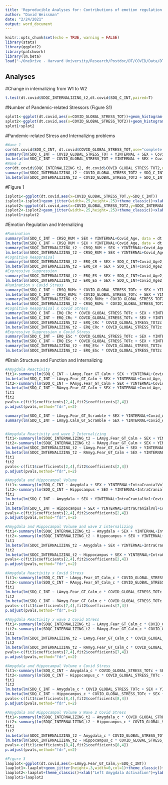 ```yaml
---
title: 'Reproducible Analyses for: Contributions of emotion regulation and brain structure and function to adolescent internalizing problems and stress vulnerability during the COVID-19 pandemic: A longitudinal study'
author: "David Weissman"
date: "2/24/2021"
output: word_document
---
```


```r
knitr::opts_chunk$set(echo = TRUE, warning = FALSE)
library(stats)
library(ggplot2)
library(patchwork)
library(lm.beta)
load("~/OneDrive - Harvard University/Research/Postdoc/DT/COVID/Data/DT_Covid.RData")
```

## Analyses
#Change in internalizing from W1 to W2
```r
t.test(dt.covid$SDQC_INTERNALIZING_t2,dt.covid$SDQ_C_INT,paired=T)
```
#Number of Pandemic-related Stressors (Figure S1)
```r
splot1<-ggplot(dt.covid,aes(x=COVID_GLOBAL_STRESS_TOT))+geom_histogram(binwidth = 1,colour='black', fill='gray')+xlab("Pandemic-related Stressors")+ylab("Count")+theme_bw()+ggtitle("Wave 1")+scale_x_continuous(breaks=0:9)+ylim(0,50)
splot2<-ggplot(dt.covid,aes(x=COVID_GLOBAL_STRESS_TOT2))+geom_histogram(binwidth = 1,colour='black', fill='gray')+xlab("Pandemic-related Stressors")+ylab("Count")+theme_bw()+ggtitle("Wave 2")+scale_x_continuous(breaks=0:9)+ylim(0,50)
splot1+splot2
```

#Pandemic-related Stress and Internalizing problems
```r
#Wave 1
cor(dt.covid$SDQ_C_INT, dt.covid$COVID_GLOBAL_STRESS_TOT,use="complete.obs")
summary(lm(SDQ_C_INT ~ COVID_GLOBAL_STRESS_TOT + YINTERNAL + SEX + Covid_Age, data = dt.covid))
lm.beta(lm(SDQ_C_INT ~ COVID_GLOBAL_STRESS_TOT + YINTERNAL + SEX + Covid_Age, data = dt.covid))
#Wave 2
cor(dt.covid$SDQC_INTERNALIZING_t2, dt.covid$COVID_GLOBAL_STRESS_TOT2,use="complete.obs")
summary(lm(SDQC_INTERNALIZING_t2 ~ COVID_GLOBAL_STRESS_TOT2 + SDQ_C_INT + SEX + Covid_Age2, data = dt.covid))
lm.beta(lm(SDQC_INTERNALIZING_t2 ~ COVID_GLOBAL_STRESS_TOT2 + SDQ_C_INT + SEX + Covid_Age2, data = dt.covid))
```
#Figure 1
```r
isplot1<-ggplot(dt.covid,aes(x=COVID_GLOBAL_STRESS_TOT,y=SDQ_C_INT))
isplot1<-isplot1+geom_jitter(width=.25,height=.25)+theme_classic()+xlab("Pandemic-related Stressors")+ylab("Internalizing Problems")+geom_smooth(method='lm')+scale_x_continuous(breaks=c(0,2,4,6,8))
isplot2<-ggplot(dt.covid,aes(x=COVID_GLOBAL_STRESS_TOT2,y=SDQC_INTERNALIZING_t2))
isplot2<-isplot2+geom_jitter(width=.25,height=.25)+theme_classic()+xlab("Pandemic-related Stressors")+ylab("Internalizing Problems")+geom_smooth(method='lm')+scale_x_continuous(breaks=c(0,2,4,6,8))
isplot1+isplot2
```
#Emotion Regulation and Internalizing
```r
#Rumination
summary(lm(SDQ_C_INT ~ CRSQ_RUM + SEX + YINTERNAL+Covid_Age, data = dt.covid))
lm.beta(lm(SDQ_C_INT ~ CRSQ_RUM + SEX + YINTERNAL+Covid_Age, data = dt.covid))
summary(lm(SDQC_INTERNALIZING_t2 ~ CRSQ_RUM + SEX + YINTERNAL+Covid_Age2, data = dt.covid))
lm.beta(lm(SDQC_INTERNALIZING_t2 ~ CRSQ_RUM + SEX + YINTERNAL+Covid_Age2, data = dt.covid))
#Cognitive Reappraisal
summary(lm(SDQC_INTERNALIZING_t2 ~ ERQ_CR + SEX + SDQ_C_INT+Covid_Age2, data = dt.covid))
lm.beta(lm(SDQC_INTERNALIZING_t2 ~ ERQ_CR + SEX + SDQ_C_INT+Covid_Age2, data = dt.covid))
#Expressive Suppression
summary(lm(SDQC_INTERNALIZING_t2 ~ ERQ_ES + SEX + SDQ_C_INT+Covid_Age2, data = dt.covid))
lm.beta(lm(SDQC_INTERNALIZING_t2 ~ ERQ_ES + SEX + SDQ_C_INT+Covid_Age2, data = dt.covid))
#Rumination x Covid Stress
summary(lm(SDQ_C_INT ~ CRSQ_RUMc * COVID_GLOBAL_STRESS_TOTc + SEX + YINTERNAL+Covid_Age, data = dt.covid))
lm.beta(lm(SDQ_C_INT ~ CRSQ_RUMc * COVID_GLOBAL_STRESS_TOTc + SEX + YINTERNAL+Covid_Age, data = dt.covid))
summary(lm(SDQC_INTERNALIZING_t2 ~ CRSQ_RUMc * COVID_GLOBAL_STRESS_TOT2c + SEX + YINTERNAL+Covid_Age2, data = dt.covid))
lm.beta(lm(SDQC_INTERNALIZING_t2 ~ CRSQ_RUMc * COVID_GLOBAL_STRESS_TOT2c + SEX + YINTERNAL+Covid_Age2, data = dt.covid))
#Cognitive Reappraisal x Covid Stress
summary(lm(SDQ_C_INT ~ ERQ_CRc * COVID_GLOBAL_STRESS_TOTc + SEX + YINTERNAL+Covid_Age, data = dt.covid))
lm.beta(lm(SDQ_C_INT ~ ERQ_CRc * COVID_GLOBAL_STRESS_TOTc + SEX + YINTERNAL+Covid_Age, data = dt.covid))
summary(lm(SDQC_INTERNALIZING_t2 ~ ERQ_CRc * COVID_GLOBAL_STRESS_TOT2c + SEX + SDQ_C_INT+Covid_Age2, data = dt.covid))
lm.beta(lm(SDQC_INTERNALIZING_t2 ~ ERQ_CRc * COVID_GLOBAL_STRESS_TOT2c + SEX + SDQ_C_INT+Covid_Age2, data = dt.covid))
#Expressive Suppression x Covid Stress
summary(lm(SDQ_C_INT ~ ERQ_ESc * COVID_GLOBAL_STRESS_TOTc + SEX + YINTERNAL+Covid_Age, data = dt.covid))
lm.beta(lm(SDQ_C_INT ~ ERQ_ESc * COVID_GLOBAL_STRESS_TOTc + SEX + YINTERNAL+Covid_Age, data = dt.covid))
summary(lm(SDQC_INTERNALIZING_t2 ~ ERQ_ESc * COVID_GLOBAL_STRESS_TOT2c + SEX + SDQ_C_INT+Covid_Age2, data = dt.covid))
lm.beta(lm(SDQC_INTERNALIZING_t2 ~ ERQ_ESc * COVID_GLOBAL_STRESS_TOT2c + SEX + SDQ_C_INT+Covid_Age2, data = dt.covid))
```

#Brain Structure and Function and Internalizing
```r
#Amygdala Reactivity
fit1<-summary(lm(SDQ_C_INT ~ LAmyg.Fear_GT_Calm + SEX + YINTERNAL+Covid_Age, data = dt.covid))
lm.beta(lm(SDQ_C_INT ~ LAmyg.Fear_GT_Calm + SEX + YINTERNAL+Covid_Age, data = dt.covid))
fit2<-summary(lm(SDQ_C_INT ~ RAmyg.Fear_GT_Calm + SEX + YINTERNAL+Covid_Age, data = dt.covid))
lm.beta(lm(SDQ_C_INT ~ RAmyg.Fear_GT_Calm + SEX + YINTERNAL+Covid_Age, data = dt.covid))
fit1
fit2
pvals<-c(fit1$coefficients[2,4],fit2$coefficients[2,4])
p.adjust(pvals,method="fdr",n=2)

summary(lm(SDQ_C_INT ~ LAmyg.Fear_GT_Scramble + SEX + YINTERNAL+Covid_Age, data = dt.covid))
summary(lm(SDQ_C_INT ~ LAmyg.Calm_GT_Scramble + SEX + YINTERNAL+Covid_Age, data = dt.covid))


#Amygdala Reactivity and wave 2 Internalizing
fit1<-summary(lm(SDQC_INTERNALIZING_t2 ~ LAmyg.Fear_GT_Calm + SEX + YINTERNAL+Covid_Age2, data = dt.covid))
fit2<-summary(lm(SDQC_INTERNALIZING_t2 ~ RAmyg.Fear_GT_Calm + SEX + YINTERNAL+Covid_Age2, data = dt.covid))
lm.beta(lm(SDQC_INTERNALIZING_t2 ~ LAmyg.Fear_GT_Calm + SEX + YINTERNAL+Covid_Age2, data = dt.covid))
lm.beta(lm(SDQC_INTERNALIZING_t2 ~ RAmyg.Fear_GT_Calm + SEX + YINTERNAL+Covid_Age2, data = dt.covid))
fit1
fit2
pvals<-c(fit1$coefficients[2,4],fit2$coefficients[2,4])
p.adjust(pvals,method="fdr",n=2)

#Amygdala and Hippocampal Volume
fit1<-summary(lm(SDQ_C_INT ~ Amygdala + SEX + YINTERNAL+IntraCranialVol+Covid_Age, data = dt.covid))
fit2<-summary(lm(SDQ_C_INT ~ Hippocampus + SEX + YINTERNAL+IntraCranialVol+Covid_Age, data = dt.covid))
fit1
lm.beta(lm(SDQ_C_INT ~ Amygdala + SEX + YINTERNAL+IntraCranialVol+Covid_Age, data = dt.covid))
fit2
lm.beta(lm(SDQ_C_INT ~ Hippocampus + SEX + YINTERNAL+IntraCranialVol+Covid_Age, data = dt.covid))
pvals<-c(fit1$coefficients[2,4],fit2$coefficients[2,4])
p.adjust(pvals,method="fdr",n=2)

#Amygdala and Hippocampal Volume and wave 2 internalizing
fit1<-summary(lm(SDQC_INTERNALIZING_t2 ~ Amygdala + SEX + YINTERNAL+IntraCranialVol+Covid_Age2, data = dt.covid))
fit2<-summary(lm(SDQC_INTERNALIZING_t2 ~ Hippocampus + SEX + YINTERNAL+IntraCranialVol+Covid_Age2, data = dt.covid))
fit1
lm.beta(lm(SDQC_INTERNALIZING_t2 ~ Amygdala + SEX + YINTERNAL+IntraCranialVol+Covid_Age2, data = dt.covid))
fit2
lm.beta(lm(SDQC_INTERNALIZING_t2 ~ Hippocampus + SEX + YINTERNAL+IntraCranialVol+Covid_Age2, data = dt.covid))
pvals<-c(fit1$coefficients[2,4],fit2$coefficients[2,4])
p.adjust(pvals,method="fdr",n=2)

#Amygdala Reactivity x Covid Stress
fit1<-summary(lm(SDQ_C_INT ~ LAmyg.Fear_GT_Calm_c * COVID_GLOBAL_STRESS_TOTc + SEX + YINTERNAL+Covid_Age, data = dt.covid))
fit2<-summary(lm(SDQ_C_INT ~ RAmyg.Fear_GT_Calm_c * COVID_GLOBAL_STRESS_TOTc + SEX + YINTERNAL+Covid_Age, data = dt.covid))
fit1
lm.beta(lm(SDQ_C_INT ~ LAmyg.Fear_GT_Calm_c * COVID_GLOBAL_STRESS_TOTc + SEX + YINTERNAL+Covid_Age, data = dt.covid))
fit2
lm.beta(lm(SDQ_C_INT ~ RAmyg.Fear_GT_Calm_c * COVID_GLOBAL_STRESS_TOTc + SEX + YINTERNAL+Covid_Age, data = dt.covid))
pvals<-c(fit1$coefficients[7,4],fit2$coefficients[7,4])
p.adjust(pvals,method="fdr",n=2)

#Amygdala Reactivity x wave 2 Covid Stress
fit1<-summary(lm(SDQC_INTERNALIZING_t2 ~ LAmyg.Fear_GT_Calm_c * COVID_GLOBAL_STRESS_TOT2c + SEX + YINTERNAL+Covid_Age2, data = dt.covid))
fit2<-summary(lm(SDQC_INTERNALIZING_t2 ~ RAmyg.Fear_GT_Calm_c * COVID_GLOBAL_STRESS_TOT2c + SEX + YINTERNAL+Covid_Age2, data = dt.covid))
fit1
lm.beta(lm(SDQC_INTERNALIZING_t2 ~ LAmyg.Fear_GT_Calm_c * COVID_GLOBAL_STRESS_TOT2c + SEX + YINTERNAL+Covid_Age2, data = dt.covid))
fit2
lm.beta(lm(SDQC_INTERNALIZING_t2 ~ RAmyg.Fear_GT_Calm_c * COVID_GLOBAL_STRESS_TOT2c + SEX + YINTERNAL+Covid_Age2, data = dt.covid))
pvals<-c(fit1$coefficients[7,4],fit2$coefficients[7,4])
p.adjust(pvals,method="fdr",n=2)

#Amygdala and Hippocampal Volume x Covid Stress
fit1<-summary(lm(SDQ_C_INT ~ Amygdala_c * COVID_GLOBAL_STRESS_TOTc + SEX + YINTERNAL+IntraCranialVol+Covid_Age, data = dt.covid))
fit2<-summary(lm(SDQ_C_INT ~ Hippocampus_c * COVID_GLOBAL_STRESS_TOTc + SEX + YINTERNAL+IntraCranialVol+Covid_Age, data = dt.covid))
fit1
fit2
lm.beta(lm(SDQ_C_INT ~ Amygdala_c * COVID_GLOBAL_STRESS_TOTc + SEX + YINTERNAL+IntraCranialVol+Covid_Age, data = dt.covid))
lm.beta(lm(SDQ_C_INT ~ Hippocampus_c * COVID_GLOBAL_STRESS_TOTc + SEX + YINTERNAL+IntraCranialVol+Covid_Age, data = dt.covid))
pvals<-c(fit1$coefficients[8,4],fit2$coefficients[8,4])
p.adjust(pvals,method="fdr",n=2)

#Amygdala and Hippocampal Volume x Wave 2 Covid Stress
fit1<-summary(lm(SDQC_INTERNALIZING_t2 ~ Amygdala_c * COVID_GLOBAL_STRESS_TOT2c + SEX + YINTERNAL+IntraCranialVol+Covid_Age2, data = dt.covid))
fit2<-summary(lm(SDQC_INTERNALIZING_t2 ~ Hippocampus_c * COVID_GLOBAL_STRESS_TOT2c + SEX + YINTERNAL+IntraCranialVol+Covid_Age2, data = dt.covid))
fit1
fit2
lm.beta(lm(SDQC_INTERNALIZING_t2 ~ Amygdala_c * COVID_GLOBAL_STRESS_TOT2c + SEX + YINTERNAL+IntraCranialVol+Covid_Age2, data = dt.covid))
lm.beta(lm(SDQC_INTERNALIZING_t2 ~ Hippocampus_c * COVID_GLOBAL_STRESS_TOT2c + SEX + YINTERNAL+IntraCranialVol+Covid_Age2, data = dt.covid))
pvals<-c(fit1$coefficients[8,4],fit2$coefficients[8,4])
p.adjust(pvals,method="fdr",n=2)
```
``` r
#Figure 3
laaplot<-ggplot(dt.covid,aes(x=LAmyg.Fear_GT_Calm,y=SDQ_C_INT))
laaplot1<-laaplot+geom_jitter(height=.3,width=0,col=1)+theme_classic()+xlab("Left Amygdala Activation")+ylab("Internalizing Problems")+geom_smooth(method='lm',col=1)+theme(axis.title = element_text(size=25),axis.text=element_text(size=20))
laaplot2<-laaplot+theme_classic()+xlab("Left Amygdala Activation")+ylab("Internalizing Problems")+geom_jitter(height=.3,width=0,aes(x=LAmyg.Fear_GT_Scramble,y=SDQ_C_INT),col=5)+geom_smooth(method='lm',aes(x=LAmyg.Fear_GT_Scramble,y=SDQ_C_INT),col=5)+geom_jitter(height=.3,width=0,aes(x=LAmyg.Calm_GT_Scramble,y=SDQ_C_INT),col=6)+geom_smooth(method='lm',aes(x=LAmyg.Calm_GT_Scramble,y=SDQ_C_INT),col=6)+theme(axis.title = element_text(size=25),axis.text=element_text(size=20))
laaplot1+laaplot2
```


